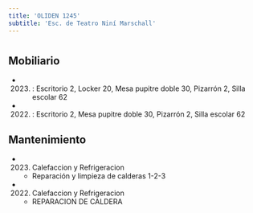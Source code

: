 ```yaml
---
title: 'OLIDEN 1245'
subtitle: 'Esc. de Teatro Niní Marschall'
---
```


#


## Mobiliario

*  (2023) : Escritorio 2, Locker 20, Mesa pupitre doble 30, Pizarrón 2, Silla escolar 62 

*  (2022) : Escritorio 2, Mesa pupitre doble 30, Pizarrón 2, Silla escolar 62 





## Mantenimiento

*  (2023) Calefaccion y Refrigeracion 
    + Reparación y limpieza de calderas 1-2-3

*  (2022) Calefaccion y Refrigeracion 
    + REPARACION DE CALDERA



